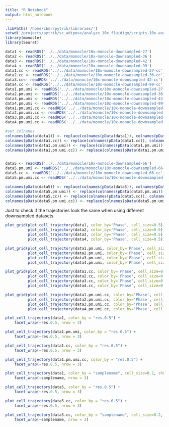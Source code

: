 ```yaml
---
title: "R Notebook"
output: html_notebook
---
```




```r
.libPaths('/home/cbmr/pytrik/libraries/')
setwd('/projects/pytrik/sc_adipose/analyze_10x_fluidigm/scripts-10x-analysis/notebooks/')
library(monocle)
library(Seurat)
```


```r
data1 <- readRDS('../../data/monocle/10x-monocle-downsampled-27')
data2 <- readRDS('../../data/monocle/10x-monocle-downsampled-36')
data3 <- readRDS('../../data/monocle/10x-monocle-downsampled-42')
data4 <- readRDS('../../data/monocle/10x-monocle-downsampled-99')
data1.cc <- readRDS('../../data/monocle/10x-monocle-downsampled-27-cc')
data2.cc <- readRDS('../../data/monocle/10x-monocle-downsampled-36-cc')
data3.cc<- readRDS('../../data/monocle/10x-monocle-downsampled-42-cc')
data4.cc <- readRDS('../../data/monocle/10x-monocle-downsampled-99-cc')
data1.pm.umi <- readRDS('../../data/monocle/10x-monocle-downsampled-27-pm-umi')
data2.pm.umi <- readRDS('../../data/monocle/10x-monocle-downsampled-36-pm-umi')
data3.pm.umi <- readRDS('../../data/monocle/10x-monocle-downsampled-42-pm-umi')
data4.pm.umi <- readRDS('../../data/monocle/10x-monocle-downsampled-99-pm-umi')
data1.pm.umi.cc <- readRDS('../../data/monocle/10x-monocle-downsampled-27-pm-umi-cc')
data2.pm.umi.cc <- readRDS('../../data/monocle/10x-monocle-downsampled-36-pm-umi-cc')
data3.pm.umi.cc <- readRDS('../../data/monocle/10x-monocle-downsampled-42-pm-umi-cc')
data4.pm.umi.cc <- readRDS('../../data/monocle/10x-monocle-downsampled-99-pm-umi-cc')

#set colnames
colnames(pData(data1)) <- replace(colnames(pData(data1)), colnames(pData(data1)) =='sample_name', 'samplename')
colnames(pData(data1.cc)) <- replace(colnames(pData(data1.cc)), colnames(pData(data1.cc)) =='sample_name', 'samplename')
colnames(pData(data1.pm.umi)) <- replace(colnames(pData(data1.pm.umi)), colnames(pData(data1.pm.umi)) =='sample_name', 'samplename')
colnames(pData(data1.pm.umi.cc)) <- replace(colnames(pData(data1.pm.umi.cc)), colnames(pData(data1.pm.umi.cc)) =='sample_name', 'samplename')


data5 <- readRDS('../../data/monocle/10x-monocle-downsampled-66')
data5.pm.umi <- readRDS('../../data/monocle/10x-monocle-downsampled-66-pm-umi')
data5.cc <- readRDS('../../data/monocle/10x-monocle-downsampled-66-cc')
data5.pm.umi.cc <- readRDS('../../data/monocle/10x-monocle-downsampled-66-pm-umi-cc')

colnames(pData(data5)) <- replace(colnames(pData(data5)), colnames(pData(data5)) =='sample_name', 'samplename')
colnames(pData(data5.pm.umi)) <- replace(colnames(pData(data5.pm.umi)), colnames(pData(data5.pm.umi)) =='sample_name', 'samplename')
colnames(pData(data5.cc)) <- replace(colnames(pData(data5.cc)), colnames(pData(data5.cc)) =='sample_name', 'samplename')
colnames(pData(data5.pm.umi.cc)) <- replace(colnames(pData(data5.pm.umi.cc)), colnames(pData(data5.pm.umi.cc)) =='sample_name', 'samplename')

```

Just to check if the trajectories look the same when using different downsampled datasets. 

```r
plot_grid(plot_cell_trajectory(data1, color_by='Phase', cell_size=0.5),
          plot_cell_trajectory(data2, color_by='Phase', cell_size=0.5),
          plot_cell_trajectory(data3, color_by='Phase', cell_size=0.5),
          plot_cell_trajectory(data4, color_by='Phase', cell_size=0.5))
```


```r
plot_grid(plot_cell_trajectory(data1.pm.umi, color_by='Phase', cell_size=0.5),
          plot_cell_trajectory(data2.pm.umi, color_by='Phase', cell_size=0.5),
          plot_cell_trajectory(data3.pm.umi, color_by='Phase', cell_size=0.5),
          plot_cell_trajectory(data4.pm.umi, color_by='Phase', cell_size=0.5))
```

```r
plot_grid(plot_cell_trajectory(data1.cc, color_by='Phase', cell_size=0.5),
          plot_cell_trajectory(data2.cc, color_by='Phase', cell_size=0.5),
          plot_cell_trajectory(data3.cc, color_by='Phase', cell_size=0.5),
          plot_cell_trajectory(data4.cc, color_by='Phase', cell_size=0.5))
```

```r
plot_grid(plot_cell_trajectory(data1.pm.umi.cc, color_by='Phase', cell_size=0.5),
          plot_cell_trajectory(data2.pm.umi.cc, color_by='Phase', cell_size=0.5),
          plot_cell_trajectory(data3.pm.umi.cc, color_by='Phase', cell_size=0.5),
          plot_cell_trajectory(data4.pm.umi.cc, color_by='Phase', cell_size=0.5))
```


```r
plot_cell_trajectory(data1, color_by = "res.0.5") +
    facet_wrap(~res.0.5, nrow = 3)
```

```r
plot_cell_trajectory(data1.pm.umi, color_by = "res.0.5") +
    facet_wrap(~res.0.5, nrow = 3)
```

```r
plot_cell_trajectory(data1.cc, color_by = "res.0.5") +
    facet_wrap(~res.0.5, nrow = 3)
```

```r
plot_cell_trajectory(data1.pm.umi.cc, color_by = "res.0.5") +
    facet_wrap(~res.0.5, nrow = 3)
```




```r
plot_cell_trajectory(data1, color_by = "samplename", cell_size=0.2, show_branch_points=F) +
    facet_wrap(~samplename, nrow = 3)
```


```r
plot_cell_trajectory(data5, color_by = "res.0.5") +
    facet_wrap(~res.0.5, nrow = 3)
```

```r
plot_cell_trajectory(data5.cc, color_by = "res.0.5") +
    facet_wrap(~res.0.5, nrow = 3)
```

```r
plot_cell_trajectory(data5.cc, color_by = "samplename", cell_size=0.2, show_branch_points=F) +
    facet_wrap(~samplename, nrow = 3)
```

